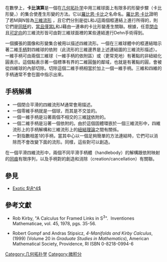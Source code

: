 {{about|幾何拓樸學上的分析工具|任天堂電玩角色卡比與其相關的遊戲系列|星之卡比系列}}
{{Rough translation|time=2021-09-01T20:40:02+00:00}}
在數學上，'''卡比演算'''是一個在[[几何拓扑学|几何拓扑学]]中用三維球面上有限多的形變步驟（卡比形變，{{lang-en|kirby moves}}）的集合使{{le|框连接|framed link}}產生形變的方法。它以[[羅比恩·卡比|羅比恩·卡比]]之名命名。[[羅比恩·卡比|羅比恩·卡比]]證明了若M與N皆為[[三維流形|三維流形]] ，且它們分別是從L和J這兩個框連結上進行{{le|Dehn手术|Dehn surgery}}所得的，則它們是[[同胚|同胚]]的，[[當且僅當|當且僅當]]L和J藉由一連串的卡比形變產生關聯。根據{{le|Lickorish-Wallace定理|Lickorish-Wallace theorem}}，任意[[閉包|閉合]]且[[可定向|可定向]]的三維流形皆可由對三維球面裡的某些連結進行Dehn手術得到。<!--英語原文：In mathematics, the Kirby calculus in geometric topology is a method for modifying framed links in the 3-sphere using a finite set of moves, the Kirby moves. It is named for Robion Kirby. He proved that if M and N are 3-manifolds, resulting from Dehn surgery on framed links L and J respectively, then they are homeomorphic if and only if L and J are related by a sequence of Kirby moves. According to the Lickorish-Wallace theorem any closed orientable 3-manifold is obtained by such surgery on some link in the 3-sphere.--> 

一個擴張的圖像和形變集合被用以描述四維流形。一個在三維球體中的框連結暗示著二維[[手柄|手柄]]對四維球的依附（此流形的三維邊界是上述連結圖的三維流形描述）。一維手柄可由兩個三維球（一維手柄的依附區）或（更常見地）有著點的非紐結化圓表示。這個點表示著一個標準有界的二維圓盤的鄰域，也就是有著點的圓，會被從四維球的內部切除。切除這個二維手柄相當於加上一個一維手柄。三維和四維的手柄通常不會在圖中指示出來。
<!--英語原文：An extended set of diagrams and moves are used for describing 4-manifolds. A framed link in the 3-sphere encodes instructions for attaching 2-handles to the 4-ball. (The 3-dimensional boundary of this manifold is the 3-manifold interpretation of the link diagram mentioned above.) 1-handles are denoted by either (a) a pair of 3-balls (the attaching region of the 1-handle) or, more commonly, (b) unknotted circles with dots. The dot indicates that a neighborhood of a standard 2-disk with boundary the dotted circle is to be excised from the interior of the 4-ball. Excising this 2-handle is equivalent to adding a 1-handle. 3-handles and 4-handles are usually not indicated in the diagram.--> 

== 手柄解構 == 

* 一個閉合平滑的四維流形M通常會用{{le|手柄结构|handle decomposition}}描述。
* 一個零維手柄就是一個球，而其{{le|依附映射|attaching map}}是不交並的。
* 一個一維手柄是沿著兩個不相交的三維[[球_(數學)|球]]依附的。
* 一個二維手柄是沿著一個{{le|立体环面|solid torus}}依附的。由於這個固體環嵌於一個三維流形中，四維流形上的手柄解構和三維流形上的[[紐結理論|紐結理論]]之間有關係。
* 一對指數相差1的手柄，當其中心以一個足夠簡單的方法連結時，它們可以消除而不會改變下面的流形。同樣，這些對可以創造。
在一個平滑四維流形中，兩個不同平滑手柄體（handlebody）的解構跟依附映射的[[同痕|同痕]]有限序列，以及手柄對的創造和消除（creation/cancellation）有關聯。 

<!--英語原文：
*A closed, smooth 4-manifold M is usually described by a handle decomposition. 
*A 0-handle is just a ball, and the attaching map is disjoint union. 
*A 1-handle is attached along two disjoint 3-balls. 
*A 2-handle is attached along a solid torus; since this solid torus is embedded in a 3-manifold, there is a relation between handle decompositions on 4-manifolds, and knot theory in 3-manifolds. 
*A pair of handles with index differing by 1, whose cores link each other in a sufficiently simple way can be cancelled without changing the underlying manifold. Similarly, such a cancelling pair can be created. 

Two different smooth handlebody decompositions of a smooth 4-manifold are related by a finite sequence of isotopies of the attaching maps, and the creation/cancellation of handle pairs. --> 

==參見== 

* [[Exotic_R4|Exotic <math>\R^4</math>]] 

==參考文獻==
* Rob Kirby, "A Calculus for Framed Links in S<sup>3</sup>".  Inventiones Mathematicae, vol. 45, 1978, pgs. 35-56. 

* Robert Gompf and Andras Stipsicz, ''4-Manifolds and Kirby Calculus'', (1999) (Volume 20 in ''Graduate Studies in Mathematics''), American Mathematical Society, Providence, RI ISBN 0-8218-0994-6 

[[Category:几何拓扑学|Category:几何拓扑学]]
[[Category:微积分|Category:微积分]]